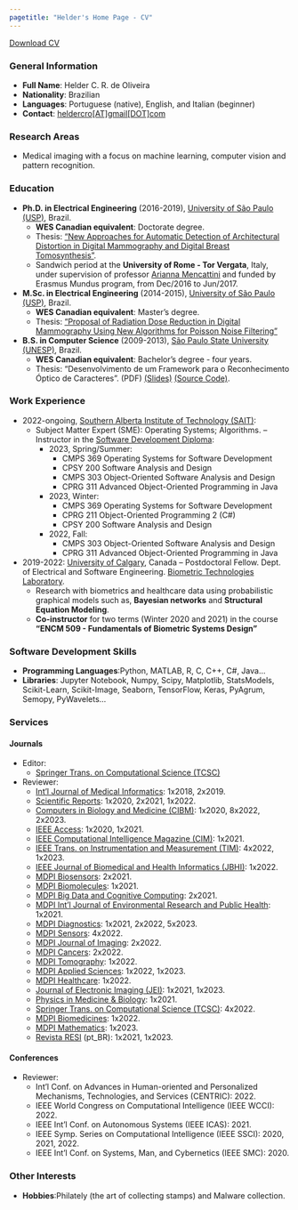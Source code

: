 ```yaml
---
pagetitle: "Helder's Home Page - CV"
---
```


<a href="files/helder_cv_20211216.pdf" class="download" title="Download CV as PDF">Download CV</a>			


### General Information

- **Full Name**: Helder C. R. de Oliveira</td>
- **Nationality**: Brazilian
- **Languages**: Portuguese (native), English, and Italian (beginner)
- **Contact**: [heldercro[AT]gmail[DOT]com](mailto:heldercro[AT]gmail[DOT]com)


### Research Areas

- Medical imaging with a focus on machine learning, computer vision and pattern recognition.


### Education

- **Ph.D. in Electrical Engineering** (2016-2019), [University of São Paulo (USP)](http://www.sel.eesc.usp.br/), Brazil.
    - **WES Canadian equivalent**: Doctorate degree.
    - Thesis: ["New Approaches for Automatic Detection of Architectural Distortion in Digital Mammography and Digital Breast Tomosynthesis"](https://doi.org/10.11606/T.18.2019.tde-02102019-140208).
    - Sandwich period at the **University of Rome - Tor Vergata**, Italy, under supervision of professor [Arianna Mencattini](https://scholar.google.com/citations?hl=en&user=2qegFbUAAAAJ) and funded by Erasmus Mundus program, from Dec/2016 to Jun/2017.

- **M.Sc. in Electrical Engineering** (2014-2015), [University of São Paulo (USP)](http://www.sel.eesc.usp.br/), Brazil.
    - **WES Canadian equivalent**: Master’s degree.
    - Thesis: ["Proposal of Radiation Dose Reduction in Digital Mammography Using New Algorithms for Poisson Noise Filtering"](http://doi.org/10.11606/D.18.2016.tde-29032016-160603)
    
- **B.S. in Computer Science** (2009-2013), [São Paulo State University (UNESP)](http://www.fct.unesp.br), Brazil.
    - **WES Canadian equivalent**: Bachelor's degree - four years.
    - Thesis: "Desenvolvimento de um Framework para o Reconhecimento Óptico de Caracteres". (PDF) [(Slides)](https://speakerdeck.com/helderc/desenvolvimento-de-um-framework-para-o-reconhecimento-ptico-de-caracteres) [(Source Code)](https://github.com/helderc/hIP).
    
    
### Work Experience

- 2022-ongoing, [Southern Alberta Institute of Technology (SAIT)](https://sait.ca):
    - Subject Matter Expert (SME): Operating Systems; Algorithms.
    – Instructor in the [Software Development Diploma](https://www.sait.ca/programs-and-courses/diplomas/software-development):
        - 2023, Spring/Summer:
            - CMPS 369 Operating Systems for Software Development
            - CPSY 200 Software Analysis and Design
            - CMPS 303 Object-Oriented Software Analysis and Design
            - CPRG 311 Advanced Object-Oriented Programming in Java        
        - 2023, Winter: 
            - CMPS 369 Operating Systems for Software Development
            - CPRG 211 Object-Oriented Programming 2 (C#)
            - CPSY 200 Software Analysis and Design
        - 2022, Fall:
            - CMPS 303 Object-Oriented Software Analysis and Design
            - CPRG 311 Advanced Object-Oriented Programming in Java

- 2019-2022: [University of Calgary](https://ucalgary.ca), Canada – Postdoctoral Fellow. Dept. of Electrical and Software Engineering. [Biometric Technologies Laboratory](https://www.ucalgary.ca/btlab/).
    - Research with biometrics and healthcare data using probabilistic graphical models such as, **Bayesian networks** and **Structural Equation Modeling**.
    - **Co-instructor** for two terms (Winter 2020 and 2021) in the course **"ENCM 509 - Fundamentals of Biometric Systems Design"**
    

### Software Development Skills

- **Programming Languages**:Python, MATLAB, R, C, C++, C#, Java...
- **Libraries**: Jupyter Notebook, Numpy, Scipy, Matplotlib, StatsModels, Scikit-Learn, Scikit-Image, Seaborn, TensorFlow, Keras, PyAgrum, Semopy, PyWavelets...


### Services

#### Journals

- Editor:
    - [Springer Trans. on Computational Science (TCSC)](https://www.springer.com/gp/computer-science/lncs/lncs-transactions/computational-science/731224)
    
- Reviewer:
    - [Int'l Journal of Medical Informatics](https://www.journals.elsevier.com/international-journal-of-medical-informatics): 1x2018, 2x2019.
    - [Scientific Reports](https://www.nature.com/srep/): 1x2020, 2x2021, 1x2022.
    - [Computers in Biology and Medicine (CIBM)](https://www.journals.elsevier.com/computers-in-biology-and-medicine/): 1x2020, 8x2022, 2x2023.
    - [IEEE Access](https://ieeeaccess.ieee.org/): 1x2020, 1x2021.
    - [IEEE Computational Intelligence Magazine (CIM)](https://cis.ieee.org/publications/ci-magazine): 1x2021.
    - [IEEE Trans. on Instrumentation and Measurement (TIM)](https://ieee-ims.org/publication/ieee-transactions-instrumentation-measurement): 4x2022, 1x2023.
    - [IEEE Journal of Biomedical and Health Informatics (JBHI)](https://www.embs.org/jbhi/): 1x2022.
    - [MDPI Biosensors](https://www.mdpi.com/journal/biosensors): 2x2021.
    - [MDPI Biomolecules](https://www.mdpi.com/journal/biomolecules): 1x2021.
    - [MDPI Big Data and Cognitive Computing](https://www.mdpi.com/journal/BDCC): 2x2021.
    - [MDPI Int'l Journal of Environmental Research and Public Health](https://www.mdpi.com/journal/ijerph): 1x2021.
    - [MDPI Diagnostics](https://www.mdpi.com/journal/diagnostics): 1x2021, 2x2022, 5x2023.
    - [MDPI Sensors](https://www.mdpi.com/journal/sensors): 4x2022.
    - [MDPI Journal of Imaging](https://www.mdpi.com/journal/jimaging): 2x2022.
    - [MDPI Cancers](https://www.mdpi.com/journal/cancers): 2x2022.
    - [MDPI Tomography](https://www.mdpi.com/journal/tomography): 1x2022.
    - [MDPI Applied Sciences](https://www.mdpi.com/journal/applsci): 1x2022, 1x2023.
    - [MDPI Healthcare](https://www.mdpi.com/journal/healthcare): 1x2022.
    - [Journal of Electronic Imaging (JEI)](https://www.spiedigitallibrary.org/journals/journal-of-electronic-imaging): 1x2021, 1x2023.
    - [Physics in Medicine & Biology](https://iopscience.iop.org/journal/0031-9155): 1x2021.
    - [Springer Trans. on Computational Science (TCSC)](https://www.springer.com/gp/computer-science/lncs/lncs-transactions/computational-science/731224): 4x2022.
    - [MDPI Biomedicines](https://www.mdpi.com/journal/biomedicines): 1x2022.
    - [MDPI Mathematics](https://www.mdpi.com/journal/mathematics): 1x2023.
    - [Revista RESI](http://revistaresi.com.br/) (pt_BR): 1x2021, 1x2023.
    
    
#### Conferences

- Reviewer:
    - Int'l Conf. on Advances in Human-oriented and Personalized Mechanisms, Technologies, and Services (CENTRIC): 2022.
    - IEEE World Congress on Computational Intelligence (IEEE WCCI): 2022.
    - IEEE Int'l Conf. on Autonomous Systems (IEEE ICAS): 2021.
    - IEEE Symp. Series on Computational Intelligence (IEEE SSCI): 2020, 2021, 2022.
    - IEEE Int'l Conf. on Systems, Man, and Cybernetics (IEEE SMC): 2020.

    
### Other Interests

- **Hobbies**:Philately (the art of collecting stamps) and Malware collection.
